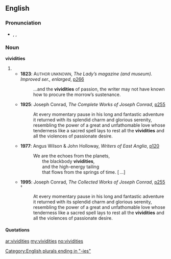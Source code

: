 ==English==

===Pronunciation===
* {{a|UK}} {{enPR|vĭvĭʹdĭtēz}}, {{IPA|/vɪˈvɪdɪtiːz/}}, {{SAMPA|/vI"vIdIti:z/}}

===Noun===
'''vividities''' {{p}}

# {{plural of|[[vividity#English|vividity]]}}
#* '''1823''': A<small>UTHOR UNKNOWN</small>, ''The Lady’s magazine (and museum). Improved ser., enlarged'', [http://www.google.co.uk/books?id=ckgFAAAAQAAJ&dq=vividities p266]
#*: …and the '''vividities''' of passion, the writer may not have known how to procure the morrow’s sustenance.
#* '''1925''': Joseph Conrad, ''The Complete Works of Joseph Conrad'', [http://www.google.co.uk/books?id=7ck6AAAAIAAJ&q=vividities&dq=vividities&pgis=1 p255] {{i|[[nota bene|Nota bene]]: this citation and every one of those marked with a [[superscribe]]d [[obelus]] (†) are identical copies of [[w:Joseph Conrad|Joseph Conrad’s]] unfinished last novel “[[s:Suspense: A Napoleonic Novel|Suspense]]” (published [[posthumous]]ly in 1925)}}
#*: At every momentary pause in his long and fantastic adventure it returned with its splendid charm and glorious serenity, resembling the power of a great and unfathomable love whose tenderness like a sacred spell lays to rest all the '''vividities''' and all the violences of passionate desire.
#* '''1977''': Angus Wilson & John Holloway, ''Writers of East Anglia'', [http://www.google.co.uk/books?id=Duo8AAAAIAAJ&q=vividities&dq=vividities&pgis=1 p120]
#*: We are the echoes from the planets, <br>
#*:   the blackbody '''vividities''', <br>
#*:   and the high-energy tailing <br>
#*:   that flows from the springs of time. [ …]
#* '''1995''': Joseph Conrad, ''The Collected Works of Joseph Conrad'', [http://www.google.co.uk/books?id=ZY6y3Dujc2AC&pg=PA255&dq=vividities&sig=mLlD5LLYG5zhGTAh_qkgG_Y1Q8E p255] <sup>†</sup>
#*: At every momentary pause in his long and fantastic adventure it returned with its splendid charm and glorious serenity, resembling the power of a great and unfathomable love whose tenderness like a sacred spell lays to rest all the '''vividities''' and all the violences of passionate desire.

====Quotations====
{{seeCites}}

[[Category:English plurals ending in "-ies"]]

[[ar:vividities]]
[[my:vividities]]
[[no:vividities]]
